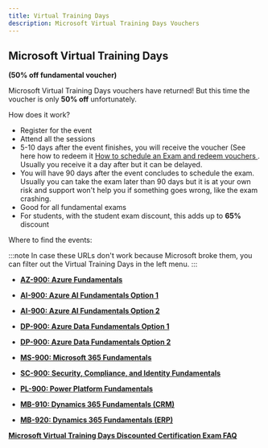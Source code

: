 ```yaml
---
title: Virtual Training Days
description: Microsoft Virtual Training Days Vouchers
---
```


## Microsoft Virtual Training Days
**(50% off fundamental voucher)**

Microsoft Virtual Training Days vouchers have returned! But this time the voucher is only **50% off** unfortunately. 

How does it work?

- Register for the event
- Attend all the sessions
- 5-10 days after the event finishes, you will receive the voucher (See here how to redeem it [How to schedule an Exam and redeem vouchers
](https://certs.msfthub.wiki/guide/schedulingexam/#checkout-and-redeeming-voucher-codes). Usually you receive it a day after but it can be delayed.
- You will have 90 days after the event concludes to schedule the exam. Usually you can take the exam later than 90 days but it is at your own risk and support won't help you if something goes wrong, like the exam crashing.
- Good for all fundamental exams
- For students, with the student exam discount, this adds up to **65%** discount

Where to find the events:

:::note
In case these URLs don't work because Microsoft broke them, you can filter out the Virtual Training Days in the left menu.
:::
- [**AZ-900: Azure Fundamentals**](https://events.microsoft.com/en-us/azure?language=English&clientTimeZone=1&scenario=Microsoft%20Azure%20Virtual%20Training%20Day:%20Fundamentals)

- [**AI-900: Azure AI Fundamentals Option 1**](https://events.microsoft.com/en-us/azure?language=English&clientTimeZone=1&scenario=Microsoft%20Azure%20Virtual%20Training%20Day:%20Generative%20AI%20Fundamentals)
- [**AI-900: Azure AI Fundamentals Option 2**](https://events.microsoft.com/en-us/azure?language=English&clientTimeZone=1&scenario=Microsoft%20Azure%20Virtual%20Training%20Day:%20Building%20Generative%20Apps%20with%20Azure%20OpenAI%20Service)

- [**DP-900: Azure Data Fundamentals Option 1**](https://events.microsoft.com/en-us/azure?language=English&clientTimeZone=1&scenario=Microsoft%20Azure%20Virtual%20Training%20Day:%20Data%20Fundamentals)
- [**DP-900: Azure Data Fundamentals Option 2**](https://events.microsoft.com/en-us/azure?language=English&clientTimeZone=1&scenario=Microsoft%20Azure%20Virtual%20Training%20Day:%20Implementing%20a%20Data%20Lakehouse%20with%20Microsoft%20Fabric)

- [**MS-900: Microsoft 365 Fundamentals**](https://events.microsoft.com/en-us/microsoft365?language=English&clientTimeZone=1&scenario=Microsoft%20365%20Virtual%20Training%20Day:%20Fundamentals)

- [**SC-900: Security, Compliance, and Identity Fundamentals**](https://events.microsoft.com/en-us/microsoft365?language=English&clientTimeZone=1&scenario=Microsoft%20Security%20Virtual%20Training%20Day:%20Security,%20Compliance,%20and%20Identity%20Fundamentals)

- [**PL-900: Power Platform Fundamentals**](https://events.microsoft.com/en-us/powerplatform?language=English&clientTimeZone=1&scenario=Microsoft%20Power%20Platform%20Virtual%20Training%20Day:%20Fundamentals)

- [**MB-910: Dynamics 365 Fundamentals (CRM)**](https://events.microsoft.com/en-us/dynamics365?language=English&clientTimeZone=1&scenario=Microsoft%20Dynamics%20365%20Virtual%20Training%20Day:%20Fundamentals%20(CRM))

- [**MB-920: Dynamics 365 Fundamentals (ERP)**](https://events.microsoft.com/en-us/dynamics365?language=English&clientTimeZone=1&scenario=Microsoft%20Dynamics%20365%20Virtual%20Training%20Day:%20Fundamentals%20(ERP)%E2%80%8B)
  
[**Microsoft Virtual Training Days Discounted Certification Exam FAQ**](https://query.prod.cms.rt.microsoft.com/cms/api/am/binary/RWFTgx)
